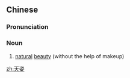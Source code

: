 ==Chinese==
{{zh-forms}}

===Pronunciation===
{{zh-pron
|m=tiānzī
|cat=n
}}

===Noun===
{{zh-noun}}

# [[natural]] [[beauty]] (without the help of makeup)

[[zh:天姿]]